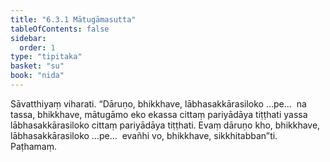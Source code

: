 ```yaml
---
title: "6.3.1 Mātugāmasutta"
tableOfContents: false
sidebar:
  order: 1
type: "tipitaka"
basket: "su"
book: "nida"
---
```



<DynamicBreadcrumb />

<Division number="170" book="nida" bookNo="12" page="431">

<Paragraph number="1060" book="nida">
Sāvatthiyaṃ viharati. “Dāruṇo, bhikkhave, lābhasakkārasiloko …pe…  na tassa, bhikkhave, mātugāmo eko ekassa cittaṃ pariyādāya tiṭṭhati yassa lābhasakkārasiloko cittaṃ pariyādāya tiṭṭhati. Evaṃ dāruṇo kho, bhikkhave, lābhasakkārasiloko …pe…  evañhi vo, bhikkhave, sikkhitabban”ti.

</Paragraph>
</Division>

<Paragraph number="1061" type="center" book="nida">
Paṭhamaṃ.
</Paragraph>